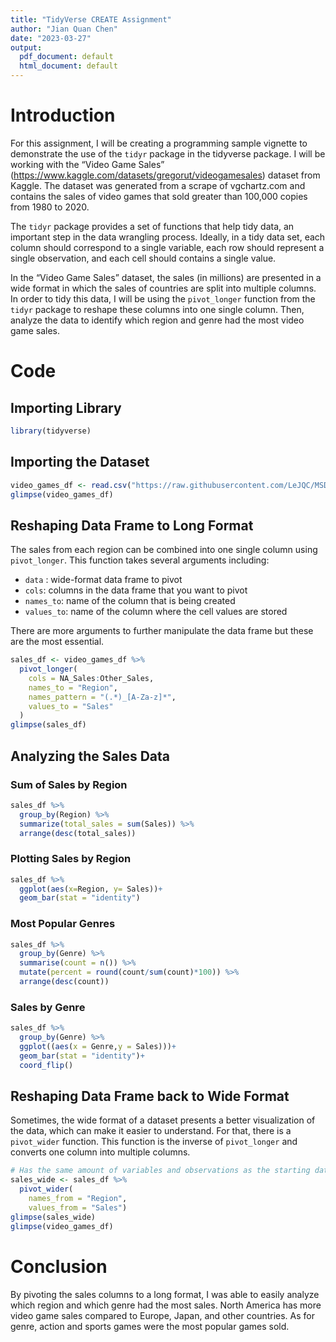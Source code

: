 ---
title: "TidyVerse CREATE Assignment"
author: "Jian Quan Chen"
date: "2023-03-27"
output:
  pdf_document: default
  html_document: default
---

# Introduction

For this assignment, I will be creating a programming sample vignette to demonstrate the use of the `tidyr` package in the tidyverse package. I will be working with the "Video Game Sales" (<https://www.kaggle.com/datasets/gregorut/videogamesales>) dataset from Kaggle. The dataset was generated from a scrape of vgchartz.com and contains the sales of video games that sold greater than 100,000 copies from 1980 to 2020.

The `tidyr` package provides a set of functions that help tidy data, an important step in the data wrangling process. Ideally, in a tidy data set, each column should correspond to a single variable, each row should represent a single observation, and each cell should contains a single value.

In the "Video Game Sales" dataset, the sales (in millions) are presented in a wide format in which the sales of countries are split into multiple columns. In order to tidy this data, I will be using the `pivot_longer` function from the `tidyr` package to reshape these columns into one single column. Then, analyze the data to identify which region and genre had the most video game sales.

# Code

## Importing Library

```{r message=FALSE}
library(tidyverse)
```

## Importing the Dataset

```{r}
video_games_df <- read.csv("https://raw.githubusercontent.com/LeJQC/MSDS/main/DATA%20607/TidyVerse%20CREATE%20Assignment/vgsales.csv")
glimpse(video_games_df)
```

## Reshaping Data Frame to Long Format

The sales from each region can be combined into one single column using `pivot_longer`. This function takes several arguments including:

-   `data` : wide-format data frame to pivot
-   `cols`: columns in the data frame that you want to pivot
-   `names_to`: name of the column that is being created
-   `values_to`: name of the column where the cell values are stored

There are more arguments to further manipulate the data frame but these are the most essential.

```{r}
sales_df <- video_games_df %>% 
  pivot_longer(
    cols = NA_Sales:Other_Sales,
    names_to = "Region",
    names_pattern = "(.*)_[A-Za-z]*", 
    values_to = "Sales"
  )
glimpse(sales_df)
```

## Analyzing the Sales Data

### Sum of Sales by Region

```{r}
sales_df %>% 
  group_by(Region) %>% 
  summarize(total_sales = sum(Sales)) %>% 
  arrange(desc(total_sales))
```

### Plotting Sales by Region

```{r}
sales_df %>% 
  ggplot(aes(x=Region, y= Sales))+
  geom_bar(stat = "identity")
```

### Most Popular Genres

```{r}
sales_df %>% 
  group_by(Genre) %>% 
  summarise(count = n()) %>% 
  mutate(percent = round(count/sum(count)*100)) %>% 
  arrange(desc(count))
```

### Sales by Genre

```{r}
sales_df %>% 
  group_by(Genre) %>% 
  ggplot((aes(x = Genre,y = Sales)))+
  geom_bar(stat = "identity")+
  coord_flip()
```

## Reshaping Data Frame back to Wide Format

Sometimes, the wide format of a dataset presents a better visualization of the data, which can make it easier to understand. For that, there is a `pivot_wider` function. This function is the inverse of `pivot_longer` and converts one column into multiple columns.

```{r}
# Has the same amount of variables and observations as the starting data frame
sales_wide <- sales_df %>% 
  pivot_wider(
    names_from = "Region",
    values_from = "Sales")
glimpse(sales_wide)
glimpse(video_games_df)
```

# Conclusion

By pivoting the sales columns to a long format, I was able to easily analyze which region and which genre had the most sales. North America has more video game sales compared to Europe, Japan, and other countries. As for genre, action and sports games were the most popular games sold.
